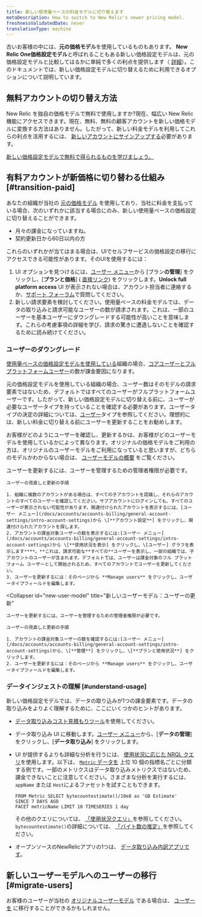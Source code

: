 ```yaml
---
title: 新しい使用量ベースの料金モデルに切り替えます
metaDescription: How to switch to New Relic's newer pricing model.
freshnessValidatedDate: never
translationType: machine
---
```


古いお客様の中には、**元の価格モデル**を使用しているものもあります。 **New Relic One価格設定モデル**と呼ばれることもある新しい価格設定モデルは、元の価格設定モデルと比較してはるかに単純で多くの利点を提供します（ [詳細](/docs/accounts/accounts-billing/new-relic-one-pricing-billing/new-relic-one-pricing-billing)）。このドキュメントでは、新しい価格設定モデルに切り替えるために利用できるオプションについて説明しています。

## 無料アカウントの切り替え方法

New Relic を独自の価格モデルで無料で使用しますか?現在、幅広い New Relic 機能にアクセスできます。現在、無料、無料の顧客アカウントを新しい価格モデルに変換する方法はありません。したがって、新しい料金モデルを利用してこれらの利点を活用するには、 [新しいアカウントにサインアップする](https://newrelic.com/signup)必要があります。

[新しい価格設定モデルで無料で得られるものを学びましょう。](/docs/accounts/accounts-billing/new-relic-one-pricing-billing/new-relic-one-pricing-billing/#free)

## 有料アカウントが新価格に切り替わる仕組み [#transition-paid]

あなたの組織が当社の [元の価格モデル](/docs/accounts/original-accounts-billing/original-product-based-pricing/overview-user-models) を使用しており、当社に料金を支払っている場合、次のいずれかに該当する場合にのみ、新しい使用量ベースの価格設定に切り替えることができます。

* 月々の課金になっていますね。
* 契約更新日から60日以内の方

これらのいずれかが当てはまる場合は、UIでセルフサービスの価格設定の移行にアクセスできる可能性があります。そのUIを使用するには：

1. UI オプションを見つけるには、[ユーザー メニュー](/docs/accounts/accounts-billing/general-account-settings/intro-account-settings)から \[プラン**の管理**] をクリックし、\[**プランと価格**] ( [直接リンク](https://one.newrelic.com/launcher/nr1-core.settings?pane=eyJhY2NvdW50SWQiOjI0NDEyODYsIm5lcmRsZXRJZCI6ImNvbW1lcmNlLW5lcmRsZXRzLm5yLXNob3AtZW50cnkiLCJwYXRoIjoiL3BsYW5zLWFuZC1wcmljaW5nIiwibWlncmF0aW9uRWxpZ2libGUiOnRydWUsImFjY291bnROYW1lIjoiU3RyYWRvcyBMYWJzIn0=&platform%5BaccountId%5D=)) をクリックします。**Unlock full platform access** UI が表示されない場合は、アカウント担当者に連絡するか、[サポート フォーラム](https://discuss.newrelic.com/)で質問してください。
2. 新しい請求要素を検討してください。使用量ベースの料金モデルでは、データの取り込みと請求可能なユーザーの数が請求されます。これは、一部のユーザーを基本ユーザーにダウングレードする可能性が高いことを意味します。これらの考慮事項の詳細を学び、請求の驚きに遭遇しないことを確認するために読み続けてください。

### ユーザーのダウングレード

[使用量ベースの価格設定モデルを使用している](/docs/accounts/accounts-billing/new-relic-one-pricing-billing/new-relic-one-pricing-billing/)組織の場合、[コアユーザーとフルプラットフォームユーザー](/docs/accounts/accounts-billing/new-relic-one-user-management/user-type)の数が課金要因になります。

元の価格設定モデルを使用している組織の場合、ユーザー数はそのモデルの請求要素ではないため、デフォルトではすべてのユーザーがフルプラットフォームユーザーです。したがって、新しい価格設定モデルに切り替える前に、ユーザーが必要なユーザータイプを持っていることを確認する必要があります。ユーザータイプの決定の詳細については、[ユーザー](/docs/accounts/accounts-billing/new-relic-one-user-management/user-type)タイプを参照してください。理想的には、新しい料金に切り替える前にユーザーを更新することをお勧めします。

お客様がどのようにユーザーを確認し、更新するかは、お客様がどのユーザーモデルを使用しているかによって異なります。オリジナルの価格モデルをご利用の方は、オリジナルのユーザーモデルをご利用になっていると思いますが、どちらのモデルかわからない場合は、 [ユーザーモデルの概要](/docs/accounts/original-accounts-billing/original-product-based-pricing/overview-user-models) をご覧ください。

<CollapserGroup>
  <Collapser
    id="original-model"
    title="元のユーザーモデル：ユーザーの更新"
  >
    ユーザーを更新するには、ユーザーを管理するための管理者権限が必要です。

    ユーザーの見直しと更新の手順

    1. 組織に複数のアカウントがある場合は、すべての子アカウントを認識し、それらのアカウントのすべてのユーザーを確認してください。サブアカウントにログインしても、すべてのユーザーが表示されない可能性があります。関連付けられたアカウントを表示するには、[ユーザー メニュー](/docs/accounts/accounts-billing/general-account-settings/intro-account-settings)から \[**アカウント設定**] をクリックし、関連付けられたアカウントを探します。
    2. アカウントの課金対象ユーザーの数を表示するには:[ユーザー メニュー](/docs/accounts/accounts-billing/general-account-settings/intro-account-settings)から \[**使用状況を表示] をクリックし、\[ユーザー] グラフを表示します****。**これは、請求可能な**すべての**ユーザーを表示し、一部の組織では、子アカウントのユーザーが含まれます。デフォルトでは、ユーザーは課金対象のフル プラットフォーム ユーザーとして開始されるため、すべてのアカウントでユーザーを更新してください。
    3. ユーザーを更新するには：そのページから **Manage users** をクリックし、ユーザータイプフィールドを編集します。
  </Collapser>

  <Collapser
    id="new-user-model"
    title="新しいユーザーモデル：ユーザーの更新"
  >
    ユーザーを更新するには、ユーザーを管理するための管理者権限が必要です。

    ユーザーの見直しと更新の手順

    1. アカウントの課金対象ユーザーの数を確認するには:[ユーザー メニュー](/docs/accounts/accounts-billing/general-account-settings/intro-account-settings)から、\[**管理**] をクリックし、\[**プランと使用状況**] をクリックします。
    2. ユーザーを更新するには：そのページから **Manage users** をクリックし、ユーザータイプフィールドを編集します。
  </Collapser>
</CollapserGroup>

### データインジェストの理解 [#understand-usage]

新しい価格設定モデルでは、データの取り込みが1つの課金要素です。データの取り込みをよりよく理解するために、ここにいくつかのヒントがあります。

* [データ取り込みコスト見積もりツール](https://newrelic.com/blog/nerdlog/estimate-data-cost)を使用してください。

* データ取り込み UI に移動します。[ユーザー メニュー](/docs/accounts/accounts-billing/general-account-settings/intro-account-settings)から、\[**データの管理**] をクリックし、\[**データ取り込み**] をクリックします。

* UI が提供するよりも詳細な分析を行うには、 [使用状況に応じた NRQL クエリ](/docs/accounts/accounts-billing/new-relic-one-pricing-billing/usage-queries-alerts)を使用します。以下は、 [`Metric` データを](/docs/telemetry-data-platform/understand-data/new-relic-data-types/#dimensional-metrics) 上位 10 個の指標名ごとに分類する例です。一部のメトリクスはデータ取り込みメトリクスではないため、課金できないことに注意してください。さまざまな分析を実行するには、 `appName` または `Host`によるファセットを試すこともできます。

  ```
  FROM Metric SELECT bytecountestimate()/10e8 as 'GB Estimate' 
  SINCE 7 DAYS AGO 
  FACET metricName LIMIT 10 TIMESERIES 1 day
  ```

  その他のクエリについては、 [「使用状況クエリ」](/docs/accounts/accounts-billing/new-relic-one-pricing-users/usage-queries-alerts)を参照してください。 `bytecountestimate()`の詳細については、 [「バイト数の推定」](/docs/accounts/accounts-billing/new-relic-one-pricing-billing/usage-queries-alerts/#byte-count-estimate)を参照してください。

* オープンソースのNewRelicアプリの1つは、 [データ取り込み内訳アプリです](https://newrelic.com/instant-observability/account-data-ingestion/51e66f0d-153c-493c-a75c-a386c3f170ce)。

## 新しいユーザーモデルへのユーザーの移行 [#migrate-users]

お客様のユーザーが当社の [オリジナルユーザーモデル](/docs/accounts/original-accounts-billing/original-users-roles/overview-user-models) である場合は、 [ユーザーを](/docs/accounts/original-accounts-billing/original-users-roles/user-migration/) に移行することができるかもしれません。